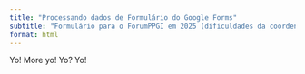 ```yaml
---
title: "Processando dados de Formulário do Google Forms"
subtitle: "Formulário para o ForumPPGI em 2025 (dificuldades da coordenação)"
format: html
---
```


Yo! More yo!
Yo? Yo!


